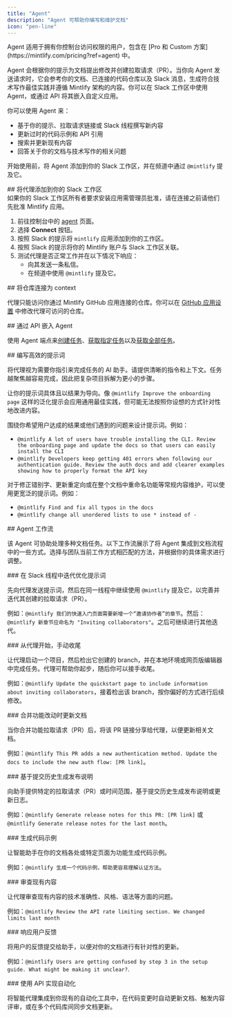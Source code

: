 ```yaml
---
title: "Agent"
description: "Agent 可帮助你编写和维护文档"
icon: "pen-line"
---
```


<Info>
  Agent 适用于拥有你控制台访问权限的用户，包含在 [Pro 和 Custom 方案](https://mintlify.com/pricing?ref=agent) 中。
</Info>

Agent 会根据你的提示为文档提出修改并创建拉取请求（PR）。当你向 Agent 发送请求时，它会参考你的文档、已连接的代码仓库以及 Slack 消息，生成符合技术写作最佳实践并遵循 Mintlify 架构的内容。你可以在 Slack 工作区中使用 Agent，或通过 API 将其嵌入自定义应用。

你可以使用 Agent 来：

* 基于你的提示、拉取请求链接或 Slack 线程撰写新内容
* 更新过时的代码示例和 API 引用
* 搜索并更新现有内容
* 回答关于你的文档与技术写作的相关问题

开始使用前，将 Agent 添加到你的 Slack 工作区，并在频道中通过 `@mintlify` 提及它。

<div id="add-the-agent-to-your-slack-workspace">
  ## 将代理添加到你的 Slack 工作区
</div>

<Note>
  如果你的 Slack 工作区所有者要求安装应用需管理员批准，请在连接之前请他们先批准 Mintlify 应用。
</Note>

1. 前往控制台中的 [agent](https://dashboard.mintlify.com/products/agent) 页面。
2. 选择 **Connect** 按钮。
3. 按照 Slack 的提示将 `mintlify` 应用添加到你的工作区。
4. 按照 Slack 的提示将你的 Mintlify 账户与 Slack 工作区关联。
5. 测试代理是否正常工作并在以下情况下响应：
   * 向其发送一条私信。
   * 在频道中使用 `@mintlify` 提及它。

<div id="connect-repositories-as-context">
  ## 将仓库连接为 context
</div>

代理只能访问你通过 Mintlify GitHub 应用连接的仓库。你可以在 [GitHub 应用设置](https://github.com/apps/mintlify/installations/new) 中修改代理可访问的仓库。

<div id="embed-the-agent-via-api">
  ## 通过 API 嵌入 Agent
</div>

使用 Agent 端点来[创建任务](/zh/api-reference/agent/create-agent-job)、[获取指定任务](/zh/api-reference/agent/get-agent-job)以及[获取全部任务](/zh/api-reference/agent/get-all-jobs)。

<div id="write-effective-prompts">
  ## 编写高效的提示词
</div>

将代理视为需要你指引来完成任务的 AI 助手。请提供清晰的指令和上下文。任务越聚焦越容易完成，因此把复杂项目拆解为更小的步骤。

让你的提示词具体且以结果为导向。像 `@mintlify Improve the onboarding page` 这样的泛化提示会应用通用最佳实践，但可能无法按照你设想的方式针对性地改进内容。

围绕你希望用户达成的结果或他们遇到的问题来设计提示词。例如：

* `@mintlify A lot of users have trouble installing the CLI. Review the onboarding page and update the docs so that users can easily install the CLI`
* `@mintlify Developers keep getting 401 errors when following our authentication guide. Review the auth docs and add clearer examples showing how to properly format the API key`

对于修正错别字、更新重定向或在整个文档中重命名功能等常规内容维护，可以使用更宽泛的提示词。例如：

* `@mintlify Find and fix all typos in the docs`
* `@mintlify change all unordered lists to use * instead of -`

<div id="agent-workflows">
  ## Agent 工作流
</div>

该 Agent 可协助处理多种文档任务。以下工作流展示了将 Agent 集成到文档流程中的一些方式。选择与团队当前工作方式相匹配的方法，并根据你的具体需求进行调整。

<div id="iterate-on-a-prompt-in-a-slack-thread">
  ### 在 Slack 线程中迭代优化提示词
</div>

先向代理发送提示词，然后在同一线程中继续使用 `@mintlify` 提及它，以完善并迭代其创建的拉取请求（PR）。

例如：`@mintlify 我们的快速入门页面需要新增一个“邀请协作者”的章节`。然后：`@mintlify 新章节应命名为 "Inviting collaborators"`。之后可继续进行其他迭代。

<div id="start-with-the-agent-finish-manually">
  ### 从代理开始，手动收尾
</div>

让代理启动一个项目，然后检出它创建的 branch，并在本地环境或网页版编辑器中完成任务。代理可帮助你起步，随后你可以接手收尾。

例如：`@mintlify Update the quickstart page to include information about inviting collaborators`，接着检出该 branch，按你偏好的方式进行后续修改。

<div id="update-docs-when-merging-feature-changes">
  ### 合并功能改动时更新文档
</div>

当你合并功能拉取请求（PR）后，将该 PR 链接分享给代理，以便更新相关文档。

例如：`@mintlify This PR adds a new authentication method. Update the docs to include the new auth flow: [PR link]`。

<div id="generate-release-notes-from-commit-history">
  ### 基于提交历史生成发布说明
</div>

向助手提供特定的拉取请求（PR）或时间范围，基于提交历史生成发布说明或更新日志。

例如：`@mintlify Generate release notes for this PR: [PR link]` 或 `@mintlify Generate release notes for the last month`。

<div id="generate-code-examples">
  ### 生成代码示例
</div>

让智能助手在你的文档各处或特定页面为功能生成代码示例。

例如：`@mintlify 生成一个代码示例，帮助更容易理解认证方法`。

<div id="review-existing-content">
  ### 审查现有内容
</div>

让代理审查现有内容的技术准确性、风格、语法等方面的问题。

例如：`@mintlify Review the API rate limiting section. We changed limits last month`

<div id="respond-to-user-feedback">
  ### 响应用户反馈
</div>

将用户的反馈提交给助手，以便对你的文档进行有针对性的更新。

例如：`@mintlify Users are getting confused by step 3 in the setup guide. What might be making it unclear?`.

<div id="automate-with-the-api">
  ### 使用 API 实现自动化
</div>

将智能代理集成到你现有的自动化工具中，在代码变更时自动更新文档、触发内容评审，或在多个代码库间同步文档更新。